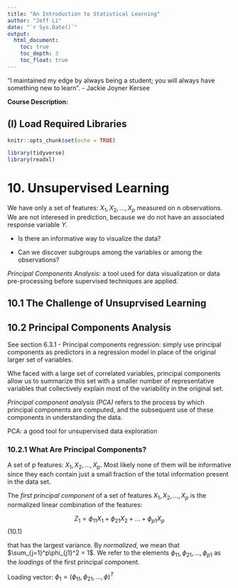 ```yaml
---
title: "An Introduction to Statistical Learning"
author: "Jeff Li"
date: "`r Sys.Date()`"
output: 
  html_document: 
    toc: true
    toc_depth: 3
    toc_float: true
---
```


"I maintained my edge by always being a student; you will always have something new to learn". - Jackie Joyner Kersee


**Course Description:**
 


## (I) Load Required Libraries
```r
knitr::opts_chunk$set(echo = TRUE)

library(tidyverse)
library(readxl)
```



# 10. Unsupervised Learning

We have only a set of features: $X_1, X_2, \dots, X_p$ measured on n observations. We are not interesed in prediction, because we do not have an associated response variable *Y*.  

* Is there an informative way to visualize the data? 

* Can we discover subgroups among the variables or among the observations? 


*Principal Components Analysis*: a tool used for data visualization or data pre-processing before supervised techniques are applied. 

## 10.1 The Challenge of Unsuprvised Learning

## 10.2 Principal Components Analysis

See section 6.3.1 - Principal components regression: simply use principal components as predictors in a regression model in place of the original larger set of variables. 

Whe faced with a large set of correlated variables, principal components allow us to summarize this set with a smaller number of representative variables that collectively explain most of the variability in the original set. 

*Principal component analysis (PCA)* refers to the process by which principal components are computed, and the subsequent use of these components in understanding the data. 

PCA: a good tool for unsupervised data exploration

### 10.2.1 What Are Principal Components? 

A set of p features: $X_1, X_2, \dots, X_p$. Most likely none of them will be informative since they each contain just a small fraction of the total information present in the data set. 

The *first principal component* of a set of features $X_1, X_2, \dots, X_p$ is the normalized linear combination of the features: 

$$Z_1 = \phi_{11}X_1 + \phi_{21}X_2 + ... + \phi_{p1}X_p$$   (10.1) 

that has the largest variance. By *normalized*, we mean that $\sum_{j=1}^p\phi_{j1}^2 = 1$. We refer to the elements $\phi_{11}, \phi_{21}, \dots, \phi_{p1}$ as the *loadings* of the first principal component. 

Loading vector: $\phi_1 = (\phi_{11}, \phi_{21}, ..., \phi)^T$



